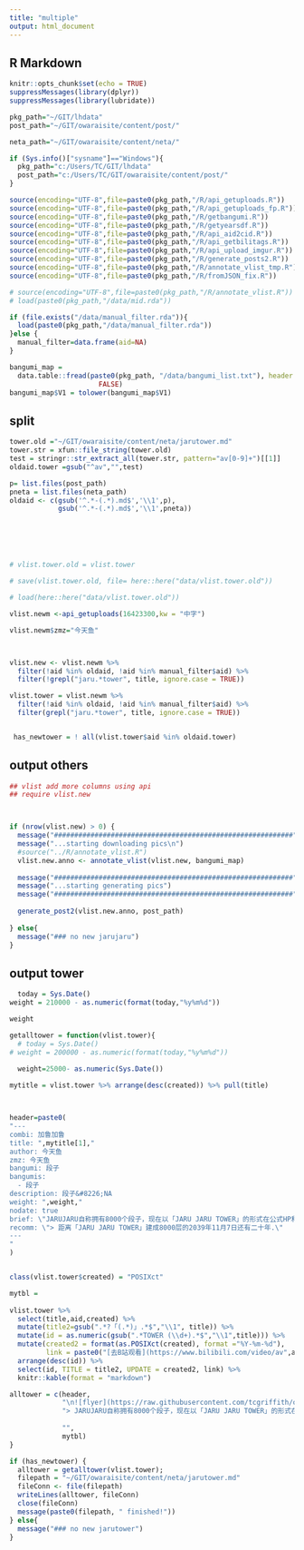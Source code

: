 ```yaml
---
title: "multiple"
output: html_document
---
```


## R Markdown


```r
knitr::opts_chunk$set(echo = TRUE)
suppressMessages(library(dplyr))
suppressMessages(library(lubridate))

pkg_path="~/GIT/lhdata"
post_path="~/GIT/owaraisite/content/post/"

neta_path="~/GIT/owaraisite/content/neta/"

if (Sys.info()["sysname"]=="Windows"){
  pkg_path="c:/Users/TC/GIT/lhdata"
  post_path="c:/Users/TC/GIT/owaraisite/content/post/"
}

source(encoding="UTF-8",file=paste0(pkg_path,"/R/api_getuploads.R"))
source(encoding="UTF-8",file=paste0(pkg_path,"/R/api_getuploads_fp.R"))
source(encoding="UTF-8",file=paste0(pkg_path,"/R/getbangumi.R"))
source(encoding="UTF-8",file=paste0(pkg_path,"/R/getyearsdf.R"))
source(encoding="UTF-8",file=paste0(pkg_path,"/R/api_aid2cid.R"))
source(encoding="UTF-8",file=paste0(pkg_path,"/R/api_getbilitags.R"))
source(encoding="UTF-8",file=paste0(pkg_path,"/R/api_upload_imgur.R"))
source(encoding="UTF-8",file=paste0(pkg_path,"/R/generate_posts2.R"))
source(encoding="UTF-8",file=paste0(pkg_path,"/R/annotate_vlist_tmp.R"))
source(encoding="UTF-8",file=paste0(pkg_path,"/R/fromJSON_fix.R"))

# source(encoding="UTF-8",file=paste0(pkg_path,"/R/annotate_vlist.R"))
# load(paste0(pkg_path,"/data/mid.rda"))

if (file.exists("/data/manual_filter.rda")){
  load(paste0(pkg_path,"/data/manual_filter.rda"))
}else {
  manual_filter=data.frame(aid=NA)
}
```



```r
bangumi_map =
  data.table::fread(paste0(pkg_path, "/data/bangumi_list.txt"), header =
                      FALSE)
bangumi_map$V1 = tolower(bangumi_map$V1)
```

## split

```r

tower.old ="~/GIT/owaraisite/content/neta/jarutower.md"
tower.str = xfun::file_string(tower.old)
test = stringr::str_extract_all(tower.str, pattern="av[0-9]+")[[1]]
oldaid.tower =gsub("^av","",test)

p= list.files(post_path)
pneta = list.files(neta_path)
oldaid <- c(gsub('^.*-(.*).md$','\\1',p),
            gsub('^.*-(.*).md$','\\1',pneta))






# vlist.tower.old = vlist.tower

# save(vlist.tower.old, file= here::here("data/vlist.tower.old"))

# load(here::here("data/vlist.tower.old"))
```




```r


vlist.newm <-api_getuploads(16423300,kw = "中字")

vlist.newm$zmz="今天鱼"



vlist.new <- vlist.newm %>% 
  filter(!aid %in% oldaid, !aid %in% manual_filter$aid) %>%
  filter(!grepl("jaru.*tower", title, ignore.case = TRUE))

vlist.tower = vlist.newm %>%
  filter(!aid %in% oldaid, !aid %in% manual_filter$aid) %>%
  filter(grepl("jaru.*tower", title, ignore.case = TRUE))



```


```r
 has_newtower = ! all(vlist.tower$aid %in% oldaid.tower)
```


## output others


```r
## vlist add more columns using api
## require vlist.new



if (nrow(vlist.new) > 0) {
  message("###########################################################")
  message("...starting downloading pics\n")
  #source("../R/annotate_vlist.R")
  vlist.new.anno <- annotate_vlist(vlist.new, bangumi_map)
  
  message("###########################################################")
  message("...starting generating pics")
  message("###########################################################")
  
  generate_post2(vlist.new.anno, post_path)
  
} else{
  message("### no new jarujaru")
}


```




## output tower


```r
  today = Sys.Date()
weight = 210000 - as.numeric(format(today,"%y%m%d"))

weight

```


```r

getalltower = function(vlist.tower){
  # today = Sys.Date()
# weight = 200000 - as.numeric(format(today,"%y%m%d"))
  
  weight=25000- as.numeric(Sys.Date()) 

mytitle = vlist.tower %>% arrange(desc(created)) %>% pull(title)



header=paste0(
"---
combi: 加鲁加鲁
title: ",mytitle[1],"
author: 今天鱼
zmz: 今天鱼
bangumi: 段子
bangumis: 
  - 段子
description: 段子&#8226;NA
weight: ",weight,"
nodate: true
brief: \"JARUJARU自称拥有8000个段子，现在以「JARU JARU TOWER」的形式在公式HP和油管每天更新一个。更新一次即是加建一层，居民则是短剧角色：由JARUJARU扮演的奇怪的人。距离「JARU JARU TOWER」建成8000层的2039年11月7日还有二十年。\"
recomm: \"> 距离「JARU JARU TOWER」建成8000层的2039年11月7日还有二十年.\"
---
"
)


class(vlist.tower$created) = "POSIXct"

mytbl =
  
vlist.tower %>%
  select(title,aid,created) %>%
  mutate(title2=gsub(".*?「(.*)」.*$","\\1", title)) %>%
  mutate(id = as.numeric(gsub(".*TOWER (\\d+).*$","\\1",title))) %>%
  mutate(created2 = format(as.POSIXct(created), format ="%Y-%m-%d"),
         link = paste0("[去B站观看](https://www.bilibili.com/video/av",aid,")")) %>%
  arrange(desc(id)) %>%
  select(id, TITLE = title2, UPDATE = created2, link) %>%
  knitr::kable(format = "markdown")

alltower = c(header, 
             "\n![flyer](https://raw.githubusercontent.com/tcgriffith/owaraisite/master/static/img/jarutower.jpg)\n\n",
             "> JARUJARU自称拥有8000个段子，现在以「JARU JARU TOWER」的形式在公式HP和油管每天更新一个。更新一次即是加建一层，居民则是短剧角色：由JARUJARU扮演的奇怪的人。距离「JARU JARU TOWER」建成8000层的2039年11月7日还有二十年。\n",
             
             "",
             mytbl)
}

```


```r


if (has_newtower) {
  alltower = getalltower(vlist.tower);
  filepath = "~/GIT/owaraisite/content/neta/jarutower.md"
  fileConn <- file(filepath)
  writeLines(alltower, fileConn)
  close(fileConn)
  message(paste0(filepath, " finished!"))
} else{
  message("### no new jarutower")
}


```

